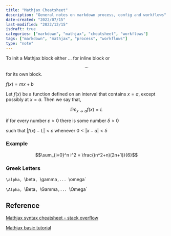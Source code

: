 ```yaml
---
title: "Mathjax Cheatsheet"
description: "General notes on markdown process, config and workflows"
date-created: "2022/07/15"
last-modified: "2022/12/15"
isdraft: true
categories: ["markdown", "mathjax", "cheatsheet", "workflows"]
tags: ["markdown", "mathjax", "process", "workflows"]
type: "note"
---
```


To init a Mathjax block either $...$ for inline block or $$...$$ for its own block.

$f(x) = mx+b$

Let $f(x)$ be a function defined on an interval that contains $x=a$, except possibly at $x=a$. Then we say that,

$$
lim_{x→a}f(x)=L
$$

if for every number $ε>0$
there is some number $δ>0$

such that
$|f(x)−L|<ε$ whenever $0<|x−a|<δ$

### Example

$$\sum_{i=0}^n i^2 = \frac{(n^2+n)(2n+1)}{6}$$

### Greek Letters

`\alpha, `\beta`, `\gamma`,... `\omega`

`\Alpha, `\Beta`, `\Gamma`,... `\Omega`

## Reference

[Mathjax syntax cheatsheet - stack overflow](https://math.meta.stackexchange.com/questions/5020/mathjax-basic-tutorial-and-quick-reference)

[Mathjax basic tutorial](https://www.mathelounge.de/509545/mathjax-latex-basic-tutorial-und-referenz-deutsch)
